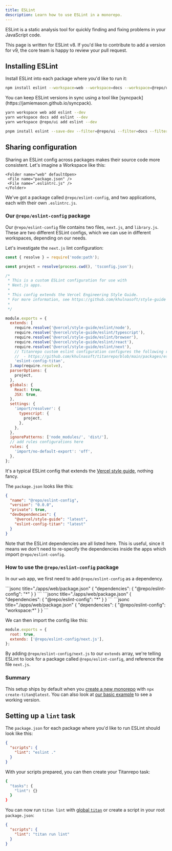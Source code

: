 ```yaml
---
title: ESLint
description: Learn how to use ESLint in a monorepo.
---
```



ESLint is a static analysis tool for quickly finding and fixing problems in your JavaScript code.

<CreateTitanCallout />

<Callout type="info">
  This page is written for ESLint v8. If you'd like to contribute to add a
  version for v9, the core team is happy to review your pull request.
</Callout>

## Installing ESLint

Install ESLint into each package where you'd like to run it:

<PackageManagerTabs>
<Tab>

```bash title="Terminal"
npm install eslint --workspace=web --workspace=docs --workspace=@repo/ui --save-dev
```

<Callout type="good-to-know">
  You can keep ESLint versions in sync using a tool like
  [syncpack](https://jamiemason.github.io/syncpack).
</Callout>

</Tab>

<Tab>

```bash title="Terminal"
yarn workspace web add eslint --dev
yarn workspace docs add eslint --dev
yarn workspace @repo/ui add eslint --dev
```

</Tab>

<Tab>

```bash title="Terminal"
pnpm install eslint --save-dev --filter=@repo/ui --filter=docs --filter=web
```

</Tab>
</PackageManagerTabs>

## Sharing configuration

Sharing an ESLint config across packages makes their source code more consistent. Let's imagine a Workspace like this:

<Files>
  <Folder name="apps" defaultOpen>
    <Folder name="docs" defaultOpen>
     <File name="package.json" />
     <File name=".eslintrc.js" />
    </Folder>

    <Folder name="web" defaultOpen>
     <File name="package.json" />
     <File name=".eslintrc.js" />
    </Folder>

  </Folder>

  <Folder name="packages">
    <Folder name="eslint-config">
     <File name="next.js" />
     <File name="library.js" />
     <File name="package.json" />
    </Folder>
  </Folder>
</Files>

We've got a package called `@repo/eslint-config`, and two applications, each with their own `.eslintrc.js`.

### Our `@repo/eslint-config` package

Our `@repo/eslint-config` file contains two files, `next.js`, and `library.js`. These are two different ESLint configs, which we can use in different workspaces, depending on our needs.

Let's investigate the `next.js` lint configuration:

```js title="./packages/eslint-config/next.js"
const { resolve } = require('node:path');

const project = resolve(process.cwd(), 'tsconfig.json');

/*
 * This is a custom ESLint configuration for use with
 * Next.js apps.
 *
 * This config extends the Vercel Engineering Style Guide.
 * For more information, see https://github.com/khulnasoft/style-guide
 *
 */

module.exports = {
  extends: [
    require.resolve('@vercel/style-guide/eslint/node'),
    require.resolve('@vercel/style-guide/eslint/typescript'),
    require.resolve('@vercel/style-guide/eslint/browser'),
    require.resolve('@vercel/style-guide/eslint/react'),
    require.resolve('@vercel/style-guide/eslint/next'),
    // Titanrepo custom eslint configuration configures the following rules:
    //  - https://github.com/khulnasoft/titanrepo/blob/main/packages/eslint-plugin-titan/docs/rules/no-undeclared-env-vars.md
    'eslint-config-titan',
  ].map(require.resolve),
  parserOptions: {
    project,
  },
  globals: {
    React: true,
    JSX: true,
  },
  settings: {
    'import/resolver': {
      typescript: {
        project,
      },
    },
  },
  ignorePatterns: ['node_modules/', 'dist/'],
  // add rules configurations here
  rules: {
    'import/no-default-export': 'off',
  },
};
```

It's a typical ESLint config that extends the [Vercel style guide](https://github.com/khulnasoft/style-guide), nothing fancy.

The `package.json` looks like this:

```json title="./packages/eslint-config/package.json"
{
  "name": "@repo/eslint-config",
  "version": "0.0.0",
  "private": true,
  "devDependencies": {
    "@vercel/style-guide": "latest",
    "eslint-config-titan": "latest"
  }
}
```

Note that the ESLint dependencies are all listed here. This is useful, since it means we don't need to re-specify the dependencies inside the apps which import `@repo/eslint-config`.

### How to use the `@repo/eslint-config` package

In our `web` app, we first need to add `@repo/eslint-config` as a dependency.

<PackageManagerTabs>
  <Tab>
```jsonc title="./apps/web/package.json"
{
  "dependencies": {
    "@repo/eslint-config": "*"
  }
}
```
  </Tab>
  <Tab>
```jsonc title="./apps/web/package.json"
{
  "dependencies": {
    "@repo/eslint-config": "*"
  }
}
```
  </Tab>
  <Tab>
```jsonc title="./apps/web/package.json"
{
  "dependencies": {
    "@repo/eslint-config": "workspace:*"
  }
}
```
  </Tab>
</PackageManagerTabs>

We can then import the config like this:

```js title="./apps/web/.eslintrc.js"
module.exports = {
  root: true,
  extends: ['@repo/eslint-config/next.js'],
};
```

By adding `@repo/eslint-config/next.js` to our `extends` array, we're telling ESLint to look for a package called `@repo/eslint-config`, and reference the file `next.js`.

### Summary

This setup ships by default when you [create a new monorepo](/repo/docs/crafting-your-repository#from-zero-to-titan) with `npx create-titan@latest`. You can also look at [our basic example](https://github.com/khulnasoft/titanrepo/tree/main/examples/basic) to see a working version.

## Setting up a `lint` task

The `package.json` for each package where you'd like to run ESLint should look like this:

```json title="./packages/*/package.json"
{
  "scripts": {
    "lint": "eslint ."
  }
}
```

With your scripts prepared, you can then create your Titanrepo task:

```bash title="./titan.json"
{
  "tasks": {
    "lint": {}
  }
}
```

You can now run `titan lint` with [global `titan`](/repo/docs/getting-started/installation#global-installation) or create a script in your root `package.json`:

```json title="./package.json"
{
  "scripts": {
    "lint": "titan run lint"
  }
}
```
